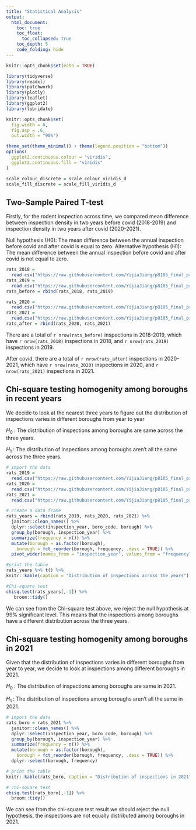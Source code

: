 ```yaml
---
title: "Statistical Analysis"
output: 
  html_document:
    toc: true
    toc_float: 
      toc_collapsed: true
    toc_depth: 5
    code_folding: hide
---
```


```r
knitr::opts_chunk$set(echo = TRUE)

library(tidyverse)
library(readxl)
library(patchwork)
library(plotly)
library(leaflet)
library(ggplot2)
library(lubridate)

knitr::opts_chunk$set(
  fig.width = 6,
  fig.asp = .6,
  out.width = "90%")

theme_set(theme_minimal() + theme(legend.position = "bottom"))
options(
  ggplot2.continuous.colour = "viridis",
  ggplot2.continuous.fill = "viridis"
)

scale_colour_discrete = scale_colour_viridis_d
scale_fill_discrete = scale_fill_viridis_d
```

## Two-Sample Paired T-test

Firstly, for the rodent inspection across time, we compared mean difference between inspection density in two years before covid (2018-2019) and inspection density in two years after covid (2020-2021).

Null hypothesis (H0): The mean difference between the annual inspection before covid and after covid is equal to zero.
Alternative hypothesis (H1): The mean difference between the annual inspection before covid and after covid is not equal to zero.

```r
rats_2018 =
  read.csv("https://raw.githubusercontent.com/YijiaJiang/p8105_final_project_data/main/rat_2018.csv") 
rats_2019 =
  read.csv("https://raw.githubusercontent.com/YijiaJiang/p8105_final_project_data/main/rat_2019.csv")
rats_before = rbind(rats_2018, rats_2019)

rats_2020 =
  read.csv("https://raw.githubusercontent.com/YijiaJiang/p8105_final_project_data/main/rat_2020.csv") 
rats_2021 =
  read.csv("https://raw.githubusercontent.com/YijiaJiang/p8105_final_project_data/main/rat_2021.csv")
rats_after = rbind(rats_2020, rats_2021)
```

There are a total of `r nrow(rats_before)` inspections in 2018-2019, which have `r nrow(rats_2018)` inspections in 2018, and `r nrow(rats_2019)` inspections in 2019.

After covid, there are a total of `r nrow(rats_after)` inspections in 2020-2021, which have `r nrow(rats_2020)` inspections in 2020, and `r nrow(rats_2021)` inspections in 2021.




## Chi-square testing homogenity among boroughs in recent years

We decide to look at the nearest three years to figure out the distribution of inspections varies in different boroughs from year to year

$H_0$ : The distribution of inspections among boroughs are same across the three years.

$H_1$ : The distribution of inspections among boroughs aren’t all the same across the three years.

```r
# import the data
rats_2019 =
  read.csv("https://raw.githubusercontent.com/YijiaJiang/p8105_final_project_data/main/rat_2019.csv")
rats_2020 =
  read.csv("https://raw.githubusercontent.com/YijiaJiang/p8105_final_project_data/main/rat_2020.csv")
rats_2021 =
  read.csv("https://raw.githubusercontent.com/YijiaJiang/p8105_final_project_data/main/rat_2021.csv")

# create a data frame
rats_years = rbind(rats_2019, rats_2020, rats_2021) %>% 
  janitor::clean_names() %>% 
  dplyr::select(inspection_year, boro_code, borough) %>% 
  group_by(borough, inspection_year) %>%
  summarize(frequency = n()) %>%
  mutate(borough = as.factor(borough),
    borough = fct_reorder(borough, frequency, .desc = TRUE)) %>% 
  pivot_wider(names_from = "inspection_year", values_from = "frequency")

#print the table
rats_years %>% t() %>% 
knitr::kable(caption = "Distribution of inspections across the years")

#Chi-square test
chisq.test(rats_years[,-1]) %>% 
   broom::tidy()
```

We can see from the Chi-square test above, we reject the null hypothesis at 99% significant level. This means that the inspections among boroughs have a different distribution across the three years.

## Chi-square testing homogenity among boroughs in 2021

Given that the distribution of inspections varies in different boroughs from year to year, we decide to look at inspections among different boroughs in 2021. 

$H_0$ : The distribution of inspections among boroughs are same in 2021.

$H_1$ : The distribution of inspections among boroughs aren’t all the same in 2021.

```r
# import the data
rats_boro = rats_2021 %>% 
  janitor::clean_names() %>% 
  dplyr::select(inspection_year, boro_code, borough) %>% 
  group_by(borough, inspection_year) %>% 
  summarize(frequency = n()) %>%
  mutate(borough = as.factor(borough),
    borough = fct_reorder(borough, frequency, .desc = TRUE)) %>% 
  dplyr::select(borough, frequency)

# print the table
knitr::kable(rats_boro, caption = "Distribution of inspections in 2021")

# chi-square test
chisq.test(rats_boro[,-1]) %>% 
  broom::tidy()
```

We can see from the chi-square test result we should reject the null hypothesis, the inspections are not equally distributed among boroughs in 2021.


